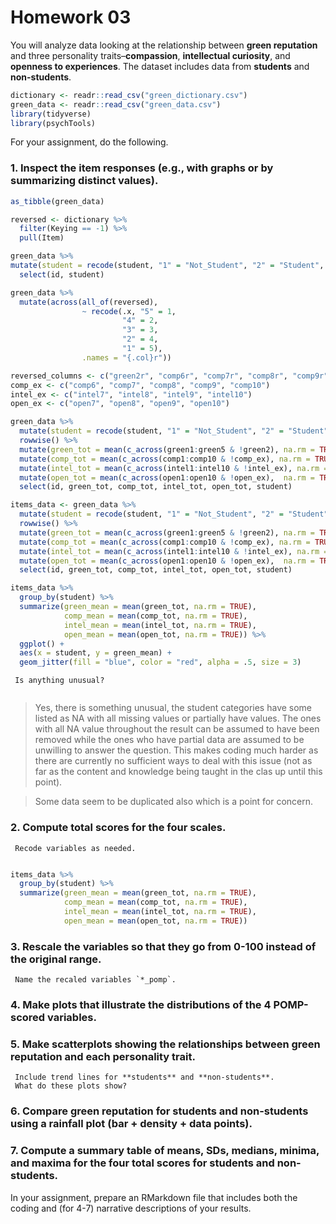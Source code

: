 # Homework 03

You will analyze data looking at the relationship between **green reputation** and three personality traits--**compassion**, **intellectual curiosity**, and **openness to experiences**.
The dataset includes data from **students** and **non-students**.

```r
dictionary <- readr::read_csv("green_dictionary.csv")
green_data <- readr::read_csv("green_data.csv")
library(tidyverse)
library(psychTools)
```

For your assignment, do the following.

### 1. Inspect the item responses (e.g., with graphs or by summarizing distinct values). 

```r
as_tibble(green_data)
```

```r
reversed <- dictionary %>% 
  filter(Keying == -1) %>% 
  pull(Item)
``` 

```r
green_data %>% 
mutate(student = recode(student, "1" = "Not_Student", "2" = "Student", .missing = "No_Response", .default = "Unknown")) %>% 
  select(id, student)
```

```r
green_data %>% 
  mutate(across(all_of(reversed),
                ~ recode(.x, "5" = 1,
                         "4" = 2,
                         "3" = 3,
                         "2" = 4,
                         "1" = 5),
                .names = "{.col}r"))
```

```r
reversed_columns <- c("green2r", "comp6r", "comp7r", "comp8r", "comp9r", "comp10r", "intel7r", "intel8r", "intel9r", "intel10r", "open7r", "open8r", "open9r", "open10r")
comp_ex <- c("comp6", "comp7", "comp8", "comp9", "comp10")
intel_ex <- c("intel7", "intel8", "intel9", "intel10")
open_ex <- c("open7", "open8", "open9", "open10")
```

```r
green_data %>% 
  mutate(student = recode(student, "1" = "Not_Student", "2" = "Student", .missing = "No_Response", .default = "Unknown")) %>% 
  rowwise() %>%
  mutate(green_tot = mean(c_across(green1:green5 & !green2), na.rm = TRUE)) %>%
  mutate(comp_tot = mean(c_across(comp1:comp10 & !comp_ex), na.rm = TRUE)) %>% 
  mutate(intel_tot = mean(c_across(intel1:intel10 & !intel_ex), na.rm = TRUE)) %>% 
  mutate(open_tot = mean(c_across(open1:open10 & !open_ex),  na.rm = TRUE)) %>% 
  select(id, green_tot, comp_tot, intel_tot, open_tot, student)
```

```r
items_data <- green_data %>% 
  mutate(student = recode(student, "1" = "Not_Student", "2" = "Student", .missing = "No_Response", .default = "Unknown")) %>% 
  rowwise() %>%
  mutate(green_tot = mean(c_across(green1:green5 & !green2), na.rm = TRUE)) %>%
  mutate(comp_tot = mean(c_across(comp1:comp10 & !comp_ex), na.rm = TRUE)) %>% 
  mutate(intel_tot = mean(c_across(intel1:intel10 & !intel_ex), na.rm = TRUE)) %>% 
  mutate(open_tot = mean(c_across(open1:open10 & !open_ex),  na.rm = TRUE)) %>% 
  select(id, green_tot, comp_tot, intel_tot, open_tot, student)
```

```r
items_data %>% 
  group_by(student) %>% 
  summarize(green_mean = mean(green_tot, na.rm = TRUE),
            comp_mean = mean(comp_tot, na.rm = TRUE),
            intel_mean = mean(intel_tot, na.rm = TRUE),
            open_mean = mean(open_tot, na.rm = TRUE)) %>% 
  ggplot() +
  aes(x = student, y = green_mean) +
  geom_jitter(fill = "blue", color = "red", alpha = .5, size = 3)
```


     Is anything unusual?
     
> Yes, there is something unusual, the student categories have some listed as NA with all missing values or partially have values. The ones with all NA value throughout the result can be assumed to have been removed while the ones who have partial data are assumed to be unwilling to answer the question. This makes coding much harder as there are currently no sufficient ways to deal with this issue (not as far as the content and knowledge being taught in the clas up until this point).

> Some data seem to be duplicated also which is a point for concern.

### 2. Compute total scores for the four scales. 
     Recode variables as needed.
     
```r
items_data %>% 
  group_by(student) %>% 
  summarize(green_mean = mean(green_tot, na.rm = TRUE),
            comp_mean = mean(comp_tot, na.rm = TRUE),
            intel_mean = mean(intel_tot, na.rm = TRUE),
            open_mean = mean(open_tot, na.rm = TRUE))
```
### 3. Rescale the variables so that they go from 0-100 instead of the original range.
     Name the recaled variables `*_pomp`.
### 4. Make plots that illustrate the distributions of the 4 POMP-scored variables.
### 5. Make scatterplots showing the relationships between **green reputation** and each personality trait.
     Include trend lines for **students** and **non-students**.
     What do these plots show?
### 6. Compare **green reputation** for students and non-students using a **rainfall plot** (bar + density + data points).
### 7. Compute a summary table of means, SDs, medians, minima, and maxima for the four total scores for students and non-students.
  
In your assignment, prepare an RMarkdown file that includes both the coding and (for 4-7) narrative descriptions of your results.
